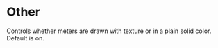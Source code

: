 # Other

Controls whether meters are drawn with texture or in a plain solid color. 
Default is on.





